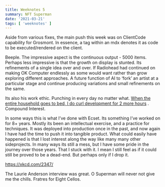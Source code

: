 ```yaml
---
title: Weeknotes 5
summary: NFT Superman
date: '2021-03-21'
tags: [ 'weeknotes' ]
---
```



Aside from various fixes, the main push this week was on ClientCode capability for Grosmont. In essence, a tag within an mdx denotes it as code to be executed/rendered on the client.



Beeple. The impressive aspect is the continuous output - 5000 items. Perhaps less impressive is that the growth on display is stunted. Its refinements of a single idea over and over. If Radiohead had continued on making OK Computer endlessly as some would want rather than grow exploring different approaches.
A future function of AI to ‘fork’ an artist at a particular stage and continue producing variations and small refinements on the same.

Its also his work ethic. Punching in every day no matter what. [When the entire household goes to bed, I do curl development for 2 more hours](https://news.ycombinator.com/item?id=26505303) . Compound Interest.

In some ways this is what I’ve done with Ecset. Its something I’ve worked on for 8+ years. Mostly its been an intellectual exercise, and a practice for techniques. It was deployed into production once in the past, and now again I have had the time to push it into tangible product. What could easily have happened is that I lost interest along the way like many many other sideprojects. In many ways its still a mess, but I have some pride in the journey over those years. That I stuck with it. I mean I still feel as if it could still be proved to be a dead-end. But perhaps only if I drop it.


https://xkcd.com/2347/


The Laurie Anderson interview was great. O Superman will never not give me the chills. Fratres for Eight Cellos.


